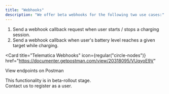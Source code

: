 ```yaml
---
title: "Webhooks"
description: "We offer beta webhooks for the following two use cases:"
---
```


1. Send a webhook callback request when user starts / stops a charging session.
2. Send a webhook callback when user's battery level reaches a given target
   while charging.

<Card
  title="Telematica Webhooks"
  icon={regular("circle-nodes")}
  href="https://documenter.getpostman.com/view/20318095/VUqyoE9V"
>
  View endpoints on Postman
</Card>

This functionality is in beta-rollout stage.  
Contact us to register as a user.
